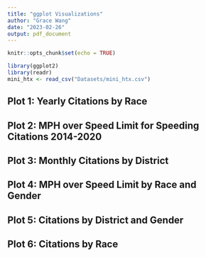 ```yaml
---
title: "ggplot Visualizations"
author: "Grace Wang"
date: "2023-02-26"
output: pdf_document
---
```


```r
knitr::opts_chunk$set(echo = TRUE)
```

```r

library(ggplot2)
library(readr)
mini_htx <- read_csv("Datasets/mini_htx.csv")

```

## Plot 1: Yearly Citations by Race


## Plot 2: MPH over Speed Limit for Speeding Citations 2014-2020


## Plot 3: Monthly Citations by District


## Plot 4: MPH over Speed Limit by Race and Gender


## Plot 5: Citations by District and Gender


## Plot 6: Citations by Race